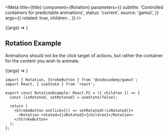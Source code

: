 

<Meta
  title={title}
  component={Rotation}
  parameters={{
    subtitle: 'Controlled containers for predictable animations',
    status: 'current',
    source: 'gamut',
  }}
  args={{
    rotated: true,
    children: <MiniChevronDownIcon />,
  }}
/>

<Canvas>
  <Story name="Rotation">{(args) => <Rotation {...args} />}</Story>
</Canvas>

<PropsTable story="Rotation" />

## Rotation Example

Animations should not be the click target of actions, but rather the container for the content you wish to animate.

<Canvas>
  <Story name="Rotation Example">
    {(args) => <RotationExample {...args} />}
  </Story>
</Canvas>

```tsx
import { Rotation, StrokeButton } from '@codecademy/gamut';
import React, { useState } from 'react';

export const RotationExample: React.FC = ({ children }) => {
  const [isRotated, setRotated] = useState(false);

  return (
    <StrokeButton onClick={() => setRotated(!isRotated)}>
      <Rotation rotated={isRotated}>{children}</Rotation>
    </StrokeButton>
  );
};
```
